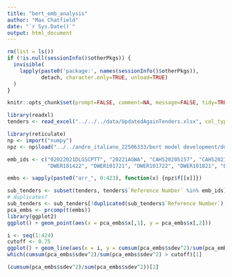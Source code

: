 ```yaml
---
title: "bert_emb_analysis"
author: "Max Chatfield"
date: "`r Sys.Date()`"
output: html_document
---
```


```r
rm(list = ls())
if (!is.null(sessionInfo()$otherPkgs)) {
  invisible(
    lapply(paste0('package:', names(sessionInfo()$otherPkgs)), 
           detach, character.only=TRUE, unload=TRUE)
  )
}
```

```r
knitr::opts_chunk$set(prompt=FALSE, comment=NA, message=FALSE, tidy=TRUE, error=FALSE, eval=TRUE)
```

```r
library(readxl)
tenders <- read_excel("../../../data/UpdatedAgainTenders.xlsx", col_types = c("text", "text", "text", "text", "text", "text", "text", "date", "numeric", "text", "text", "text", "text", "numeric", "numeric", "text", "date", "date", "date", "date", "numeric", "text", "text", "text", "text", "text", "text", "text", "numeric", "numeric", "numeric", "numeric", "text", "date", "date", "text", "text"), na = c("", "NULL"))
```

```r
library(reticulate)
np <- import("numpy")
npz <- np$load("../../andre_italiano_22506333/bert model development/document_embeddings.npz")

emb_ids <- c("02022021DLGSCPTT", "20221AGWA", "CAHS20205157", "CAHS20218111", "CAHS20218444", "CAHS20218822", "CAHS20218923", "CC072022", "CC102022", "CC112022", "CC122022", "CCC2521", "COP2020001", "CoP2021003", "CRTF200001038", "CTF2021008", "DBCA411ST2772022", "DBCA419ST1472021", "DBCA420ST1902022", "DBCA422ST332021", "DBCA422ST342021", "DBCA4241292021", "DBCA538ST292021", "DBCA752GT1662022", "DBCA752GT1922022", "DBCA760SQ2202022", "DBCARIAT0423", "DBCARIAT1422", "DBCARIAT4021", "DBCARIAT5121", "DBCARIAT5821", "DBCAZPA1407222", "DBCAZPA1424523", "DFES189119", "DFES197120", "DFES197720", "DFES199221", "DFES199721", "DFES199821", "DFES200821", "DFES202621", "DFES202721", "DFES203221", "DFES205621", "DFES206321", "DFES207721", "DFES208721", "DFES209921", "DFES210422", "DFES216222", "DFES218322", "DFES220422", "DFES220923", "DIOT201505637A", "DMIRS20180", "DMIRS21775", "DMIRS21805", "DMIRS21836", "DMIRS21838", "DMIRS21863", "DMIRS22029", "DMIRS22188", "DMIRS22207", "DMIRS22398", "DMIRS23011", "DMIRS23096", "DOC202017555", "DOC202025784", "DoC202111277", "DOC202118806", "DOC202121328", "DOC202125086", "DOC202127143", "DOC202129223", "DoC20214686", "DOC20214689", "DOC20214856", "DOC20215804", "DOC202217167", "DOC202217226", "DOC202217284", "DOC202217288", "DOC20222261", "DOC202223435", "DOC202227432", "DOC202231491", "DOC202246435", "DOC20232450", "DOC9631322", "DoH20194700", "DoH20205122", "DoH20205339", "DoH20216858", "DoH20217885", "DOH202210641", "DOH2022CCIRWA", "DOH20239722", "DoJ202000469", "DOJ202021011", "DoJ202024214", "DoJ202026682", "DOJ202111378", "DoJ202119774", "DOJ202132458", "DOJ202149078", "DoJ202211131", "DOJ202224865", "DOJ202225404", "DOJ202243835", "DOT300122", "DOT400123", "DOT400223", "DOT403322", "DOT404017reoi2", "DOT404919", "DOT405122", "DOT405923", "DOT408321", "DOT409822", "DOT411421", "DOT412622", "DOT412921", "DOT414022", "DOT414421", "DOT415220", "DOT415622", "DOT419622", "DOT423022", "DPC1825", "DPC1868", "DPC1921", "DPC1966", "DPC2001", "DPC2006", "DPIRD2021037", "DPIRD2021092", "DPIRD2021114", "DPIRD2022010", "DPIRD2022024", "DPIRD2022061", "DPIRD2022070", "DPIRD2022087", "DPIRD2022112", "DPIRD2023004", "DPIRD2023008", "DPIRD2023059", "DPIRD2023075", "DPIRD2023106A", "DPIRD2023130", "DPLH100123", "DPLH100722", "DPLH101021A", "DPLH101022", "DPLH101222", "DPLH101921", "DPLH102021", "DPLH30112022", "DWER100522", "DWER100623", "DWER100722", "DWER101321", "DWER101323",
             "DWER101422", "DWER101721", "DWER101722", "DWER101821", "DWER102021", "DWER102322", "DWER103221", "DWER103321", "DWER103722", "DWER104220", "DWER104320", "DWER104321", "DWER104521", "DWER104620", "DWER104722", "DWER200319", "ED18290D", "ED18290E", "ED19287", "ED19315", "ED19412", "ED200049", "ED200100", "ED200140", "ED200197", "ED200281", "ED200358", "ED200368", "ED200390", "ED200420", "ED210000", "ED210012", "ED210016", "ED210017", "ED210018", "ED210020", "ED210029", "ED210048", "ED210053", "ED210057", "ED210089", "ED210094", "ED210114", "ED210174", "ED210177", "ED210178", "ED210182", "ED210204", "ED210225", "ED210238", "ED210240", "ED210244", "ED210248", "ED210266", "ED210274", "ED210280", "ED210312", "ED210328", "ED220067", "ED220176", "ED220177", "ED220179", "ED220180", "ED220181", "ED220328", "ED220339", "ED220346", "ED220375", "ED220391", "ED220403", "ED220445", "ED220471", "ED220497", "ED220499", "ED220509", "ED220519", "ED220546", "ED220558", "ED220563", "ED220584", "ED220585", "ED220587", "ED220610", "ED220680", "ED220701", "ED220744", "ED220776", "ED229594", "ED230060", "ED230139", "EMHS20205133", "EMHS20206857", "EMHS20216256", "EMHS20217992", "EMHS20218113", "EMHS20218308", "EMHS20218384", "EMHS202210005", "EMHS202210008", "EMHS20229051", "EMHS20229919", "EPWA2122005", "ERA2019146", "ERA2021162", "F2000569", "F2000680", "F21000117", "F2100327", "F2100497", "F2100633", "F2200251", "F2200625", "FIN21061", "FIN22040", "FIN873DLGSCAG", "FINW0061823", "FINW0062323", "FINW0115223", "FINW0143523", "FINW0144423", "FINW0147123", "FINW0159522", "FINW0162622", "FINW0162922", "FINW0163922", "FINW0590522", "FPCRFT52021", "GESB20014", "GESB22002", "HSS100516", "HSS106520", "HSS20216271", "HSS20218451", "HSS20218454", "HSS605220", "HSSTHP2023", "JTSI2021015", "JTSI2021020", "JTSI2122031", "JTSI2122064", "JTSI2223025", "LAWADTP2205CGLPM2", "LHAAC202201", "LW19032", "LW19038", "LW19043", "LW20019", "LW20031", "LW20043", "LW2104", "LW2135", "LW2138", "MHC2021069A", "MHC2022081", "MHC739", "MHC887A", "MRIWA20221", "MRWA010716B", "MRWA010716C", "MRWA010716D", "MRWA010716E", "MRWA017922", "MRWA019618", "NMHS20194533", "NMHS20205254", "NMHS20205597ROPlant", "NMHS20206544", "NMHS20206678", "NMHS20216964", "NMHS20217128", "NMHS20217609", "NMHS20217933A", "NMHS20218279", "NMHS202210432", "NMHS202210491", "NMHS202210636", "NMHS20229061", "NMTAFEP2020021", "NMTAFEP2022051", "NRTAFE022020", "OPH2020099", "P22104B", "PSC1006CM", "PSC1013CM", "PSD20210903", "PTA230020", "PTO202126373", "PWST20205943", "PWST20206125", "PWST20217983", "PWST20218703", "RFQ201904", "RFQBPB202108", "RFT22020", "RFT292022PT", "SLWA22344CS014", "SMT032019", "SMT032020", "SMT032022", "SMT042021", "SMT052019", "SMT132021", "SMT172022", "SPA2021043M", "TREAS20010", "TWA1920081", "TWA2021331", "TWA2122022", "TWDQ02922021", "TWDQ02962021", "TWDT02392019A", "TWDT02742020", "TWDT02822020", "TWDT03192021", "TWDT03362022", "TWDT03382022", "TWDT03442022", "TWDT03452022", "TWDV02432019", "TWDV03162021", "WACHS20194426", "WACHS20205370", "WACHS20206133", "WACHS20206505", "WACHS20217278", "WACHS20217489", "WACHS20218409", "WACHS20218516", "WACHS20218753", "WACHS202210536", "WACHS20228435", "WACHS20228813", "WACHS20229686", "WACHS202310755", "WACHS20239902", "WACHSMW20218324", "WACHSMW20229856", "WAPOL00119", "WAPOL00623", "WAPOL01722", "WAPOL02221", "WAPOL02522", "WAPOL02622", "WAPOL03722", "WAPOL04723", "WAPOL05820", "WAPOL06720", "WAPOL08220", "WAPOL08820", "WAPOL11721", "WAPOL12221", "WAPOL13118A", "WAPOL13521", "WAPOL14621", "WAPOL14920", "WAPOL15320", "WAPOL15720", "WAPOL16020", "WAPOL16520", "WAPOL18920", "WCT0122", "WAPOL0")
```

```r
embs <- sapply(paste0("arr_", 0:423), function(x) {npz$f[[x]]})
```

```r
sub_tenders <- subset(tenders, tenders$`Reference Number` %in% emb_ids)
# duplicates?
sub_tenders <- sub_tenders[!duplicated(sub_tenders$`Reference Number`),]
pca_embs <- prcomp(t(embs))
library(ggplot2)
ggplot() + geom_point(aes(x = pca_embs$x[,1], y = pca_embs$x[,2]))
```

```r
i <- seq(1:424)
cutoff <- 0.75
ggplot() + geom_line(aes(x = i, y = cumsum(pca_embs$sdev^2)/sum(pca_embs$sdev^2))) + geom_vline(xintercept = which(cumsum(pca_embs$sdev^2)/sum(pca_embs$sdev^2) > cutoff)[1], color = "red")
which(cumsum(pca_embs$sdev^2)/sum(pca_embs$sdev^2) > cutoff)[1]
```

```r
(cumsum(pca_embs$sdev^2)/sum(pca_embs$sdev^2))[2]
```

